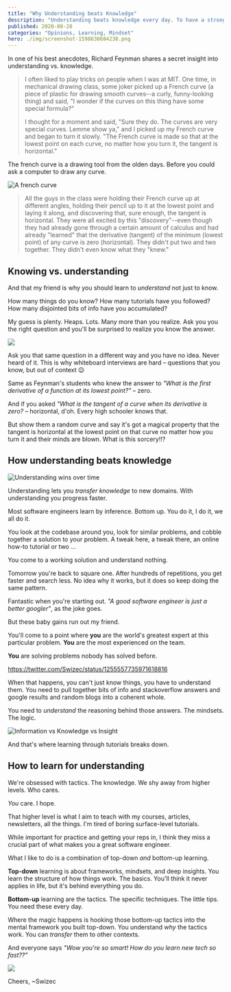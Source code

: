 ```yaml
---
title: "Why Understanding beats Knowledge"
description: "Understanding beats knowledge every day. To have a strong career, learn to understand, not just to know."
published: 2020-08-28
categories: "Opinions, Learning, Mindset"
hero: ./img/screenshot-1598630684238.png
---
```


In one of his best anecdotes, Richard Feynman shares a secret insight into understanding vs. knowledge.

> I often liked to play tricks on people when I was at MIT. One time, in mechanical drawing class, some joker picked up a French curve (a piece of plastic for drawing smooth curves--a curly, funny-looking thing) and said, "I wonder if the curves on this thing have some special formula?"
>
> I thought for a moment and said, "Sure they do. The curves are very special curves. Lemme show ya," and I picked up my French curve and began to turn it slowly. "The French curve is made so that at the lowest point on each curve, no matter how you turn it, the tangent is horizontal."

The french curve is a drawing tool from the olden days. Before you could ask a computer to draw any curve.

![A french curve](./img/A-french-curvedg6i8c.jpeg)

> All the guys in the class were holding their French curve up at different angles, holding their pencil up to it at the lowest point and laying it along, and discovering that, sure enough, the tangent is horizontal. They were all excited by this "discovery"--even though they had already gone through a certain amount of calculus and had already "learned" that the derivative (tangent) of the minimum (lowest point) of any curve is zero (horizontal). They didn't put two and two together. They didn't even know what they "knew."

## Knowing vs. understanding

And that my friend is why you should learn to _understand_ not just to know.

How many things do you know? How many tutorials have you followed? How many disjointed bits of info have you accumulated?

My guess is plenty. Heaps. Lots. Many more than you realize. Ask you you the right question and you'll be surprised to realize you know the answer.

![](giphy:so_smart)

Ask you that same question in a different way and you have no idea. Never heard of it. This is why whiteboard interviews are hard – questions that you know, but out of context 😉

Same as Feynman's students who knew the answer to _"What is the first derivative of a function at its lowest point?"_ – zero.

And if you asked _"What is the tangent of a curve when its derivative is zero?_ – horizontal, d'oh. Every high schooler knows that.

But show them a random curve and say it's got a magical property that the tangent is horizontal at the lowest point on that curve no matter how you turn it and their minds are blown. What is this sorcery!!?

## How understanding beats knowledge

![Understanding wins over time](./img/Understanding-wins-over-timejc42a2.png)

Understanding lets you _transfer knowledge_ to new domains. With understanding you progress faster.

Most software engineers learn by inference. Bottom up. You do it, I do it, we all do it.

You look at the codebase around you, look for similar problems, and cobble together a solution to your problem. A tweak here, a tweak there, an online how-to tutorial or two ...

You come to a working solution and understand nothing.

Tomorrow you're back to square one. After hundreds of repetitions, you get faster and search less. No idea why it works, but it does so keep doing the same pattern.

Fantastic when you're starting out. _"A good software engineer is just a better googler"_, as the joke goes.

But these baby gains run out my friend.

You'll come to a point where **you** are the world's greatest expert at this particular problem. **You** are the most experienced on the team.

**You** are solving problems nobody has solved before.

https://twitter.com/Swizec/status/1255557735971618816

When that happens, you can't just know things, you have to understand them. You need to pull together bits of info and stackoverflow answers and google results and random blogs into a coherent whole.

You need to _understand_ the reasoning behind those answers. The mindsets. The logic.

![Information vs Knowledge vs Insight](./img/Information-vs-Knowledge-vs-Insightceiaei.png)

And that's where learning through tutorials breaks down.

## How to learn for understanding

We're obsessed with tactics. The knowledge. We shy away from higher levels. Who cares.

_You_ care. I hope.

That higher level is what I aim to teach with my courses, articles, newsletters, all the things. I'm tired of boring surface-level tutorials.

While important for practice and getting your reps in, I think they miss a crucial part of what makes you a great software engineer.

What I like to do is a combination of top-down _and_ bottom-up learning.

**Top-down** learning is about frameworks, mindsets, and deep insights. You learn the structure of how things work. The basics. You'll think it never applies in life, but it's behind everything you do.

**Bottom-up** learning are the tactics. The specific techniques. The little tips. You need these every day.

Where the magic happens is hooking those bottom-up tactics into the mental framework you built top-down. You understand _why_ the tactics work. You can _transfer_ them to other contexts.

And everyone says _"Wow you're so smart! How do you learn new tech so fast??"_

![](giphy:magic)

Cheers,
~Swizec
